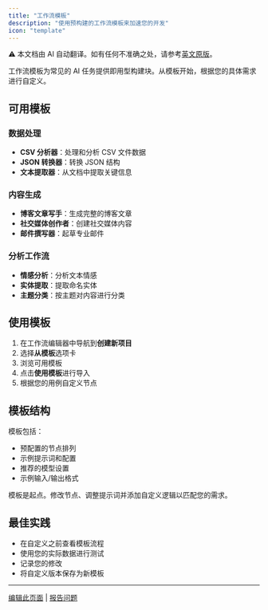 ```yaml
---
title: "工作流模板"
description: "使用预构建的工作流模板来加速您的开发"
icon: "template"
---
```


<Note> ⚠️ 本文档由 AI 自动翻译。如有任何不准确之处，请参考[英文原版](../../../../en/documentation/pages/build/workflow-templates.mdx)。</Note>

工作流模板为常见的 AI 任务提供即用型构建块。从模板开始，根据您的具体需求进行自定义。

## 可用模板

### 数据处理
- **CSV 分析器**：处理和分析 CSV 文件数据
- **JSON 转换器**：转换 JSON 结构
- **文本提取器**：从文档中提取关键信息

### 内容生成
- **博客文章写手**：生成完整的博客文章
- **社交媒体创作者**：创建社交媒体内容
- **邮件撰写器**：起草专业邮件

### 分析工作流
- **情感分析**：分析文本情感
- **实体提取**：提取命名实体
- **主题分类**：按主题对内容进行分类

## 使用模板

1. 在工作流编辑器中导航到**创建新项目**
2. 选择**从模板**选项卡
3. 浏览可用模板
4. 点击**使用模板**进行导入
5. 根据您的用例自定义节点

## 模板结构

模板包括：
- 预配置的节点排列
- 示例提示词和配置
- 推荐的模型设置
- 示例输入/输出格式

<Tip>
模板是起点。修改节点、调整提示词并添加自定义逻辑以匹配您的需求。
</Tip>

## 最佳实践

- 在自定义之前查看模板流程
- 使用您的实际数据进行测试
- 记录您的修改
- 将自定义版本保存为新模板

---

[编辑此页面](https://github.com/langgenius/dify-docs/edit/main/en/documentation/pages/build/workflow-templates.mdx) | [报告问题](https://github.com/langgenius/dify-docs/issues/new?template=docs.yml)